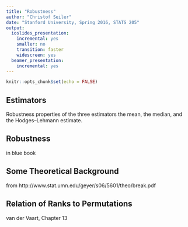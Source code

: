 ```yaml
---
title: "Robustness"
author: "Christof Seiler"
date: "Stanford University, Spring 2016, STATS 205"
output:
  ioslides_presentation:
    incremental: yes
    smaller: no
    transition: faster
    widescreen: yes
  beamer_presentation:
    incremental: yes
---
```


```r
knitr::opts_chunk$set(echo = FALSE)
```

## Estimators

Robustness properties of the three estimators the mean, the median, and the Hodges–Lehmann estimate.

## Robustness

in blue book

## Some Theoretical Background

from http://www.stat.umn.edu/geyer/s06/5601/theo/break.pdf

## Relation of Ranks to Permutations

van der Vaart, Chapter 13
